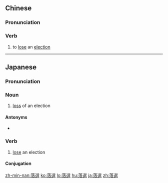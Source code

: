 {{also|落选}}
==Chinese==
{{zh-forms|s=落选}}

===Pronunciation===
{{zh-pron
|m=luòxuǎn
|c=lok6 syun2
|mn=lo̍k-soán
|cat=v
}}

===Verb===
{{zh-verb}}

# to [[lose]] an [[election]]

----

==Japanese==
{{ja-kanjitab|らく|せん|yomi=on}}

===Pronunciation===
{{ja-pron|らくせん|y=on}}

===Noun===
{{ja-noun|らくせん}}

# [[loss]] of an election

====Antonyms====
* {{ja-r|当選|とうせん}}

===Verb===
{{ja-verb-suru|tr=intrans|らくせん}}

# [[lose]] an election

====Conjugation====
{{ja-suru|らくせん}}

[[zh-min-nan:落選]]
[[ko:落選]]
[[lo:落選]]
[[hu:落選]]
[[ja:落選]]
[[zh:落選]]